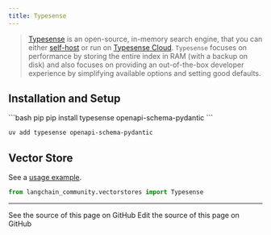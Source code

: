 ```yaml
---
title: Typesense
---
```


> [Typesense](https://typesense.org) is an open-source, in-memory search engine, that you can either
> [self-host](https://typesense.org/docs/guide/install-typesense.html#option-2-local-machine-self-hosting) or run
> on [Typesense Cloud](https://cloud.typesense.org/).
> `Typesense` focuses on performance by storing the entire index in RAM (with a backup on disk) and also
> focuses on providing an out-of-the-box developer experience by simplifying available options and setting good defaults.

## Installation and Setup


<CodeGroup>
```bash pip
pip install typesense openapi-schema-pydantic
```

```bash uv
uv add typesense openapi-schema-pydantic
```
</CodeGroup>

## Vector Store

See a [usage example](/oss/python/integrations/vectorstores/typesense).

```python
from langchain_community.vectorstores import Typesense
```

---

<CardGroup cols={2}>
  <Card title="View Source" icon="eye" href="https://github.com/langchain-ai/docs/blob/main/src/oss/python/integrations/providers/typesense.mdx">
    See the source of this page on GitHub
  </Card>
  <Card title="Edit Source" icon="pen-to-square" href="https://github.com/langchain-ai/docs/edit/main/src/oss/python/integrations/providers/typesense.mdx">
    Edit the source of this page on GitHub
  </Card>
</CardGroup>
